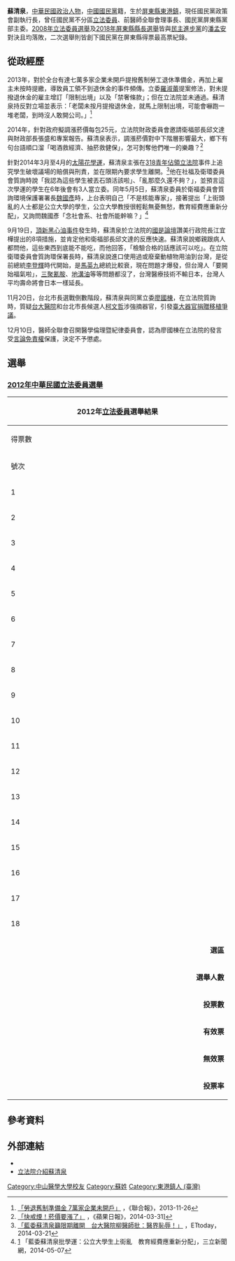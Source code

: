{{Infobox_officeholder
| name           = 蘇清泉<br>Su Ching-chuan
| image name     = Su Ching-chuan.jpg
| width          = 200px
| order               = {{ROC}}第8屆[[立法委員|立法委員]]
| term_start          = 2012年2月1日
| term_end            = 2016年1月31日
| constituency        = [[全國不分區及僑居國外國民立法委員選舉區|全國不分區及僑居國外國民立法委員選舉區]]
| period         =
| other_names    = 
| sex            = 男
| date of birth  = {{birth date and age|1957|8|5}}
| place of birth = {{ROC}}[[臺灣省|臺灣省]][[屏東縣|屏東縣]][[東港鎮_(台灣)|東港鎮]]
| date of death  = 
| place of death = 
| nationality    = {{ROC}}
| residence      =
| party          = {{KMT}}
| religion       =
| spouse         = 
| educate        = 
*[[中山醫學大學|中山醫學大學]]醫學學士、碩士、博士
| past           = 
*立法院（第8屆）委員<br><span style="color: blue;">（2012年2月1日－2016年1月31日）</span>
*安泰醫療社團法人安泰醫院榮譽院長
*台灣醫院協會副理事長
*中華民國區域醫院協會理事長
*台灣私立醫療院所協會理事長
*中華民國醫師公會全國聯合會理事長
*屏東縣政府消防局鳳凰志工救護隊大隊長
*中國國民黨政策會副執行長
| work           =
| award          = 
}}
'''蘇清泉'''{{BD|1957年|8月5日|||}}，[[中華民國|中華民國]][[政治人物|政治人物]]，[[中國國民黨|中國國民黨]]籍，生於[[屏東縣|屏東縣]][[東港鎮_(台灣)|東港鎮]]，現任國民黨政策會副執行長，曾任國民黨不分區[[立法委員|立法委員]]、前醫師全聯會理事長、國民黨屏東縣黨部主委。[[2008年中華民國立法委員選舉|2008年立法委員選舉]]及[[2018年中華民國地方公職人員選舉|2018年屏東縣縣長選舉]]皆與[[民主進步黨|民主進步黨]]的[[潘孟安|潘孟安]]對決且均落敗，二次選舉則皆創下國民黨在屏東縣得票最高票紀錄。

==從政經歷==
2013年，對於全台有達七萬多家企業未開戶提撥舊制勞工退休準備金，再加上雇主未按時提繳，導致員工領不到退休金的事件頻傳。立委[[羅淑蕾|羅淑蕾]]提案修法，對未提撥退休金的雇主增訂「限制出境」以及「禁奢條款」；但在立法院並未通過。蘇清泉持反對立場並表示：「老闆未按月提撥退休金，就馬上限制出境，可能會嚇跑一堆老闆，到時沒人敢開公司。」<ref>[http://city.udn.com/55272/5031560 「勞退舊制準備金 7萬家企業未開戶」] {{Wayback|url=http://city.udn.com/55272/5031560 |date=20190602114943 }}，《聯合報》，2013-11-26</ref>

2014年，針對政府擬調漲菸價每包25元，立法院財政委員會邀請衛福部長邱文達與財政部長張盛和專案報告。蘇清泉表示，調漲菸價對中下階層影響最大，鄉下有句台語順口溜「喝酒救經濟、抽菸救健保」，怎可剝奪他們唯一的樂趣？<ref>[http://www.appledaily.com.tw/realtimenews/article/new/20140331/370398/ 「快戒煙！菸價要漲了」] {{Wayback|url=http://www.appledaily.com.tw/realtimenews/article/new/20140331/370398/ |date=20150924144942 }}，《蘋果日報》，2014-03-31]</ref>

針對2014年3月至4月的[[太陽花學運|太陽花學運]]，蘇清泉主張在[[318青年佔領立法院|318青年佔領立法院]]事件上追究學生破壞議場的賠償與刑責，並在限期內要求學生離開。<ref>[http://www.ettoday.net/news/20140321/337261.htm 「藍委蘇清泉籲限期離開　台大醫院柳醫師批：醫界恥辱！」] {{Wayback|url=http://www.ettoday.net/news/20140321/337261.htm |date=20170708070342 }}，ETtoday，2014-03-21</ref>他在社福及衛環委員會質詢時說「我認為這些學生被丟石頭活該啦」、「亂那麼久還不夠？」，並預言這次學運的學生在6年後會有3人當立委。同年5月5日，蘇清泉委員於衛福委員會質詢環境保護署署長[[魏國彥|魏國彥]]時，上台表明自己「不是核能專家」，接著提出「上街頭亂的人士都是公立大學的學生，公立大學教授很輕鬆無憂無愁，教育經費應重新分配」，又詢問魏國彥「念社會系、社會所能幹嘛？」<ref>[http://www.setnews.net/News.aspx?PageGroupID=1&NewsID=22441] {{Wayback|url=http://www.setnews.net/News.aspx?PageGroupID=1&NewsID=22441 |date=20140508030859 }} 「藍委蘇清泉批學運：公立大學生上街亂　教育經費應重新分配」，三立新聞網，2014-05-07</ref>

9月19日，[[2014年臺灣食品安全問題事件|頂新黑心油事件]]發生時，蘇清泉於立法院的[[國是論壇|國是論壇]]讚美行政院長江宜樺提出的8項措施，並肯定他和衛福部長邱文達的反應快速。蘇清泉說鄉親跟病人都問他，這些東西到底能不能吃，而他回答，「檢驗合格的話應該可以吃」。在立院衛環委員會質詢環保署長時，蘇清泉說進口使用過或廢棄動植物用油到台灣，是從前總統[[李登輝|李登輝]]時代開始，是[[馬英九|馬英九]]總統比較衰，現在問題才爆發，但台灣人「要開始福氣啦」，[[三聚氰胺|三聚氰胺]]、[[地溝油|地溝油]]等等問題都沒了，台灣醫療技術不輸日本，台灣人平均壽命將會日本一樣延長。{{來源請求}}

11月20日，台北市長選戰倒數階段，蘇清泉與同黨立委[[廖國棟|廖國棟]]，在立法院質詢時，質疑[[台大醫院|台大醫院]]和台北市長候選人[[柯文哲|柯文哲]]涉強摘器官，引發[[臺大醫院器官捐贈移植程序爭議|臺大器官捐贈移植爭議]]。{{來源請求}}

12月10日，醫師全聯會召開醫學倫理暨紀律委員會，認為廖國棟在立法院的發言受[[言論免責權|言論免責權]]保護，決定不予懲處。{{來源請求}}

==選舉==
===[[2012年中華民國立法委員選舉|2012年中華民國立法委員選舉]]===
{|class="wikitable collapsible" style="text-align:center"
|-
! colspan="7" width=670px|2012年[[立法委員|立法委員]]選舉結果
|-
!width=50  scope="col" class="unsortable"| 得票數
!width=65  scope="col" class="unsortable"| 5,863,279
!width=90  scope="col" class="unsortable"| 
!width=50  scope="col" class="unsortable"| 得票率
!width=65  scope="col" class="unsortable"| 44.5468 % 
|-
!width=20 | 號次
!width=50 | 候選人
!width=140| 政黨
!width=49 | 當選標記
!width=30 | 備註
|-
|1||[[王金平|王金平]]||{{Kmt}}||style="border-left:4px solid #000099;" align="center"|[[File:Vote1.svg|20px]]||
|-
|2||[[王育敏|王育敏]]||{{Kmt}}||style="border-left:4px solid #000099;" align="center"|[[File:Vote1.svg|20px]]||
|-
|3||[[曾巨威|曾巨威]]||{{Kmt}}||style="border-left:4px solid #000099;" align="center"|[[File:Vote1.svg|20px]]||
|-
|4||[[楊玉欣|楊玉欣]]||{{Kmt}}||style="border-left:4px solid #000099;" align="center"|[[File:Vote1.svg|20px]]||
|-
|5||[[邱文彥|邱文彥]]||{{Kmt}}||style="border-left:4px solid #000099;" align="center"|[[File:Vote1.svg|20px]]||
|-
|6||[[洪秀柱|洪秀柱]]||{{Kmt}}||style="border-left:4px solid #000099;" align="center"|[[File:Vote1.svg|20px]]||
|-
|7||[[吳育仁|吳育仁]]||{{Kmt}}||style="border-left:4px solid #000099;" align="center"|[[File:Vote1.svg|20px]]||
|-
|8||[[潘維剛|潘維剛]]||{{Kmt}}||style="border-left:4px solid #000099;" align="center"|[[File:Vote1.svg|20px]]||
|-
|9||[[陳鎮湘|陳鎮湘]]||{{Kmt}}||style="border-left:4px solid #000099;" align="center"|[[File:Vote1.svg|20px]]||
|-
|10||[[李貴敏|李貴敏]]||{{Kmt}}||style="border-left:4px solid #000099;" align="center"|[[File:Vote1.svg|20px]]||
|-
|11||[[蘇清泉|蘇清泉]]||{{Kmt}}||style="border-left:4px solid #000099;" align="center"|[[File:Vote1.svg|20px]]||
|-
|12||[[陳碧涵|陳碧涵]]||{{Kmt}}||style="border-left:4px solid #000099;" align="center"|[[File:Vote1.svg|20px]]||
|-
|13||[[詹凱臣|詹凱臣]]||{{Kmt}}||style="border-left:4px solid #000099;" align="center"|[[File:Vote1.svg|20px]]||
|-
|14||[[徐少萍|徐少萍]]||{{Kmt}}||style="border-left:4px solid #000099;" align="center"|[[File:Vote1.svg|20px]]||
|-
|15||[[紀國棟|紀國棟]]||{{Kmt}}||style="border-left:4px solid #000099;" align="center"|[[File:Vote1.svg|20px]]||中途離職
|-
|16||[[陳淑慧|陳淑慧]]||{{Kmt}}||style="border-left:4px solid #000099;" align="center"|[[File:Vote1.svg|20px]]||
|-
|17||[[尹啟銘|尹啟銘]]||{{Kmt}}||style="border-left:4px solid #000099;" align="center"|[[File:Vote1.svg|20px]]||放棄遞補
|-
|18||[[詹滿容|詹滿容]]||{{Kmt}}||style="border-left:4px solid #000099;" align="center"|[[File:Vote1.svg|20px]]||遞補當選
|- bgcolor=EEEEEE 
| colspan="2" align="right" | '''選區''' || colspan="3" align="left" |　[[全國不分區及僑居國外國民選區|全國不分區及僑居國外國民選區]]
|- bgcolor=EEEEEE 
| colspan="2" align="right" | '''選舉人數''' || colspan="3" align="left" |　17,625,632
|- bgcolor=EEEEEE 
| colspan="2" align="right" | '''投票數''' || colspan="3" align="left" |　13,170,281
|- bgcolor=EEEEEE 
| colspan="2" align="right" | '''有效票''' || colspan="3" align="left" |　12,943,139
|- bgcolor=EEEEEE 
| colspan="2" align="right" | '''無效票''' || colspan="3" align="left" |　227,142
|- bgcolor=EEEEEE 
| colspan="2" align="right" | '''投票率''' || colspan="3" align="left" |　77.63%
|}

==參考資料==
{{reflist|2}}

== 外部連結 ==
*{{Facebook|ptdrsu}}
* [http://www.ly.gov.tw/03_leg/0301_main/legIntro.action?lgno=00112&stage=8 立法院介紹蘇清泉] {{Wayback|url=http://www.ly.gov.tw/03_leg/0301_main/legIntro.action?lgno=00112&stage=8 |date=20170421032101 }}

{{中華民國第八屆立法委員}}

[[Category:中山醫學大學校友|Category:中山醫學大學校友]]
[[Category:蘇姓|Category:蘇姓]]
[[Category:東港鎮人_(臺灣)|Category:東港鎮人 (臺灣)]]